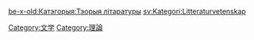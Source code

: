 {{Commonscat|History of literature}}

[[Category:文学|Category:文学]]
[[Category:理論|Category:理論]]

[[be-x-old:Катэгорыя:Тэорыя_літаратуры|be-x-old:Катэгорыя:Тэорыя літаратуры]]
[[sv:Kategori:Litteraturvetenskap|sv:Kategori:Litteraturvetenskap]]